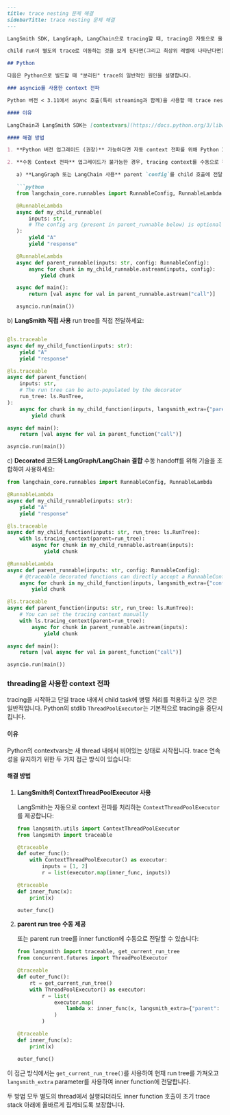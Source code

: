 ```markdown
---
title: trace nesting 문제 해결
sidebarTitle: trace nesting 문제 해결
---

LangSmith SDK, LangGraph, LangChain으로 tracing할 때, tracing은 자동으로 올바른 context를 전파하여 parent trace 내에서 실행된 코드가 UI의 예상 위치에 렌더링되도록 해야 합니다.

child run이 별도의 trace로 이동하는 것을 보게 된다면(그리고 최상위 레벨에 나타난다면), 다음과 같은 알려진 "edge case" 중 하나가 원인일 수 있습니다.

## Python

다음은 Python으로 빌드할 때 "분리된" trace의 일반적인 원인을 설명합니다.

### asyncio를 사용한 context 전파

Python 버전 < 3.11에서 async 호출(특히 streaming과 함께)을 사용할 때 trace nesting 문제가 발생할 수 있습니다. 이는 Python의 `asyncio`가 버전 3.11에서야 [context 전달에 대한 완전한 지원을 추가](https://docs.python.org/3/library/asyncio-task.html#asyncio.create_task)했기 때문입니다.

#### 이유

LangChain과 LangSmith SDK는 [contextvars](https://docs.python.org/3/library/contextvars.html)를 사용하여 tracing 정보를 암시적으로 전파합니다. Python 3.11 이상에서는 이것이 원활하게 작동합니다. 그러나 이전 버전(3.8, 3.9, 3.10)에서는 `asyncio` task가 적절한 `contextvar` 지원이 부족하여 trace가 분리될 수 있습니다.

#### 해결 방법

1. **Python 버전 업그레이드 (권장)** 가능하다면 자동 context 전파를 위해 Python 3.11 이상으로 업그레이드하세요.

2. **수동 Context 전파** 업그레이드가 불가능한 경우, tracing context를 수동으로 전파해야 합니다. 방법은 설정에 따라 다릅니다:

   a) **LangGraph 또는 LangChain 사용** parent `config`를 child 호출에 전달하세요:

   ```python
   from langchain_core.runnables import RunnableConfig, RunnableLambda

   @RunnableLambda
   async def my_child_runnable(
       inputs: str,
       # The config arg (present in parent_runnable below) is optional
   ):
       yield "A"
       yield "response"

   @RunnableLambda
   async def parent_runnable(inputs: str, config: RunnableConfig):
       async for chunk in my_child_runnable.astream(inputs, config):
           yield chunk

   async def main():
       return [val async for val in parent_runnable.astream("call")]

   asyncio.run(main())
   ```

   b) **LangSmith 직접 사용** run tree를 직접 전달하세요:

   ```python

   @ls.traceable
   async def my_child_function(inputs: str):
       yield "A"
       yield "response"

   @ls.traceable
   async def parent_function(
       inputs: str,
       # The run tree can be auto-populated by the decorator
       run_tree: ls.RunTree,
   ):
       async for chunk in my_child_function(inputs, langsmith_extra={"parent": run_tree}):
           yield chunk

   async def main():
       return [val async for val in parent_function("call")]

   asyncio.run(main())
   ```

   c) **Decorated 코드와 LangGraph/LangChain 결합** 수동 handoff를 위해 기술을 조합하여 사용하세요:

   ```python
   from langchain_core.runnables import RunnableConfig, RunnableLambda

   @RunnableLambda
   async def my_child_runnable(inputs: str):
       yield "A"
       yield "response"

   @ls.traceable
   async def my_child_function(inputs: str, run_tree: ls.RunTree):
       with ls.tracing_context(parent=run_tree):
           async for chunk in my_child_runnable.astream(inputs):
               yield chunk

   @RunnableLambda
   async def parent_runnable(inputs: str, config: RunnableConfig):
       # @traceable decorated functions can directly accept a RunnableConfig when passed in via "config"
       async for chunk in my_child_function(inputs, langsmith_extra={"config": config}):
           yield chunk

   @ls.traceable
   async def parent_function(inputs: str, run_tree: ls.RunTree):
       # You can set the tracing context manually
       with ls.tracing_context(parent=run_tree):
           async for chunk in parent_runnable.astream(inputs):
               yield chunk

   async def main():
       return [val async for val in parent_function("call")]

   asyncio.run(main())
   ```

### threading을 사용한 context 전파

tracing을 시작하고 단일 trace 내에서 child task에 병렬 처리를 적용하고 싶은 것은 일반적입니다. Python의 stdlib `ThreadPoolExecutor`는 기본적으로 tracing을 중단시킵니다.

#### 이유

Python의 contextvars는 새 thread 내에서 비어있는 상태로 시작됩니다. trace 연속성을 유지하기 위한 두 가지 접근 방식이 있습니다:

#### 해결 방법

1. **LangSmith의 ContextThreadPoolExecutor 사용**

   LangSmith는 자동으로 context 전파를 처리하는 `ContextThreadPoolExecutor`를 제공합니다:

   ```python
   from langsmith.utils import ContextThreadPoolExecutor
   from langsmith import traceable

   @traceable
   def outer_func():
       with ContextThreadPoolExecutor() as executor:
           inputs = [1, 2]
           r = list(executor.map(inner_func, inputs))

   @traceable
   def inner_func(x):
       print(x)

   outer_func()
   ```

2. **parent run tree 수동 제공**

   또는 parent run tree를 inner function에 수동으로 전달할 수 있습니다:

   ```python
   from langsmith import traceable, get_current_run_tree
   from concurrent.futures import ThreadPoolExecutor

   @traceable
   def outer_func():
       rt = get_current_run_tree()
       with ThreadPoolExecutor() as executor:
           r = list(
               executor.map(
                   lambda x: inner_func(x, langsmith_extra={"parent": rt}), [1, 2]
               )
           )

   @traceable
   def inner_func(x):
       print(x)

   outer_func()
   ```

이 접근 방식에서는 `get_current_run_tree()`를 사용하여 현재 run tree를 가져오고 `langsmith_extra` parameter를 사용하여 inner function에 전달합니다.

두 방법 모두 별도의 thread에서 실행되더라도 inner function 호출이 초기 trace stack 아래에 올바르게 집계되도록 보장합니다.
```